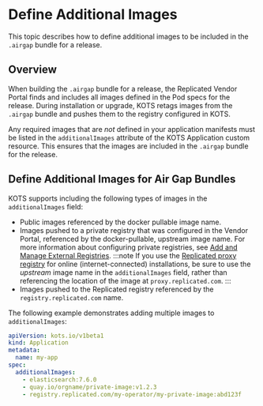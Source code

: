 
# Define Additional Images

This topic describes how to define additional images to be included in the `.airgap` bundle for a release.

## Overview

<AirGapBundle/>

When building the `.airgap` bundle for a release, the Replicated Vendor Portal finds and includes all images defined in the Pod specs for the release. During installation or upgrade, KOTS retags images from the `.airgap` bundle and pushes them to the registry configured in KOTS.

Any required images that are _not_ defined in your application manifests must be listed in the `additionalImages` attribute of the KOTS Application custom resource. This ensures that the images are included in the `.airgap` bundle for the release.

## Define Additional Images for Air Gap Bundles

KOTS supports including the following types of images in the `additionalImages` field:

* Public images referenced by the docker pullable image name.
* Images pushed to a private registry that was configured in the Vendor Portal, referenced by the docker-pullable, upstream image name. For more information about configuring private registries, see [Add and Manage External Registries](/vendor/packaging-private-images).
     :::note
     If you use the [Replicated proxy registry](/vendor/private-images-about) for online (internet-connected) installations, be sure to use the _upstream_ image name in the `additionalImages` field, rather than referencing the location of the image at `proxy.replicated.com`.
     :::
* Images pushed to the Replicated registry referenced by the `registry.replicated.com` name.

The following example demonstrates adding multiple images to `additionalImages`:

```yaml
apiVersion: kots.io/v1beta1
kind: Application
metadata:
  name: my-app
spec:
  additionalImages:
    - elasticsearch:7.6.0
    - quay.io/orgname/private-image:v1.2.3
    - registry.replicated.com/my-operator/my-private-image:abd123f
```